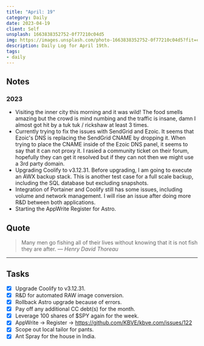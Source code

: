 ```yaml
---
title: "April: 19"
category: Daily
date: 2023-04-19
client: Self
unsplash: 1663838352752-0f77210c04d5
img: https://images.unsplash.com/photo-1663838352752-0f77210c04d5?fit=crop&q=85&w=1400&h=700
description: Daily Log for April 19th.
tags:
- daily
---
```


## Notes

### 2023

- Visiting the inner city this morning and it was wild! The food smells amazing but the crowd is mind numbing and the traffic is insane, damn I almost got hit by a tuk tuk / rickshaw at least 3 times.
- Currently trying to fix the issues with SendGrid and Ezoic. It seems that Ezoic's DNS is replacing the SendGrid CNAME by dropping it. When trying to place the CNAME inside of the Ezoic DNS panel, it seems to say that it can not proxy it. I rasied a community ticket on their forum, hopefully they can get it resolved but if they can not then we might use a 3rd party domain.
- Upgrading Coolify to v3.12.31. Before upgrading, I am going to execute an AWX backup stack. This is another test case for a full scale backup, including the SQL database but excluding snapshots.
- Integration of Portainer and Coolify still has some issues, including volume and network management. I will rise an issue after doing more R&D between both applications.
- Starting the AppWrite Register for Astro.

## Quote

> Many men go fishing all of their lives without knowing that it is not fish they are after.
> — <cite>Henry David Thoreau</cite>

---

## Tasks

- [x] Upgrade Coolify to v3.12.31.
- [x] R&D for automated RAW image conversion.
- [x] Rollback Astro upgrade because of errors.
- [x] Pay off any additional CC debt(s) for the month.
- [x] Leverage 100 shares of $SPY again for the week.
- [x] AppWrite -> Register -> https://github.com/KBVE/kbve.com/issues/122
- [x] Scope out local tailor for pants.
- [x] Ant Spray for the house in India.
